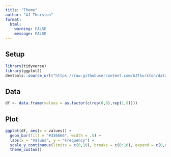 ```yaml
---
title: "Theme"
author: "AJ Thurston"
format:
  html:
    warning: FALSE
    message: FALSE
---
```


## Setup

```r
library(tidyverse)
library(ggplot2)
devtools::source_url("https://raw.githubusercontent.com/AJThurston/dataviz/refs/heads/main/theme/theme.r")
```

## Data
```r
df <- data.frame(values = as.factor(c(rep(0,6),rep(1,9))))
```

## Plot

```r
ggplot(df, aes(x = values)) +
  geom_bar(fill = "#336666", width = .5) +
  labs(x = "Values", y = "Frequency") +
  scale_y_continuous(limits = c(0,10), breaks = c(0:10), expand = c(0,0)) +
  theme_custom()
```